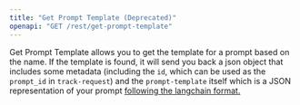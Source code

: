 ```yaml
---
title: "Get Prompt Template (Deprecated)"
openapi: "GET /rest/get-prompt-template"
---
```


Get Prompt Template allows you to get the template for a prompt based on the name. If the template is found, it will send you back a json object that includes some metadata (including the `id`, which can be used as the `prompt_id` in `track-request`) and the `prompt-template` itself which is a JSON representation of your prompt [following the langchain format.](https://langchain.readthedocs.io/en/latest/modules/prompts/examples/prompt_serialization.html#loading-from-json)
